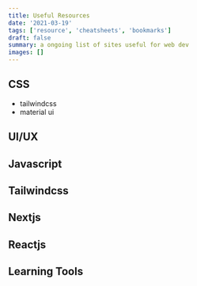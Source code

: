 ```yaml
---
title: Useful Resources
date: '2021-03-19'
tags: ['resource', 'cheatsheets', 'bookmarks']
draft: false
summary: a ongoing list of sites useful for web dev
images: []
---
```


## CSS

- tailwindcss
- material ui

## UI/UX

## Javascript

## Tailwindcss

## Nextjs

## Reactjs

## Learning Tools
